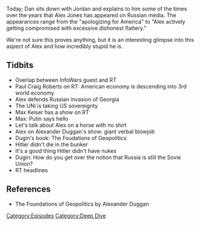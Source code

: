 {{DEFAULTSORT:
    #_EPISODE_0102:Alex On Russian Media
}}{{Episode
    | title           = Alex On Russian Media
    | caption         = Listen to this episode on [https://knowledgefight.libsyn.com/knowledge-fight-alex-on-russian-media Libsyn] [https://open.spotify.com/episode/2SzAnrNZ3qCq7v6I0oDz1a Spotify]
    | episodeNumber   = 102
    | length          = 01:48:39
    | airDate         = November 14, 2017
    | episodeType     = [[:Category:Deep Dive|Deep Dive]]
    | appearance      = [[Paul Craig Roberts]], [[Max Keiser]], [[Aleksandr Dugin]]
    | previousEpisode = [[101: January 11, 2016]]
    | nextEpisode     = [[103: January 17, 2016]]
}}

{{Stub}}

Today, Dan sits down with Jordan and explains to him some of the times over the years that Alex Jones has appeared on Russian media. The appearances range from the "apologizing for America" to "Alex actively getting compromised with excessive dishonest flattery."

We're not sure this proves anything, but it is an interesting glimpse into this aspect of Alex and how incredibly stupid he is.

==Tidbits==

*Overlap between InfoWars guest and RT
*Paul Craig Roberts on RT: American economy is descending into 3rd world economy
*Alex defends Russian invasion of Georgia
*The UNi is taking US sovereignty
*Max Keiser has a show on RT
*Max: Putin says hello
*Let's talk about Alex on a horse with no shirt
*Alex on Alexander Duggan's show: giant verbal blowjob
*Dugin's book: The Foudations of Geopolitics
*Hitler didn't die in the bunker
*It's a good thing Hitler didn't have nukes
*Dugin: How do you get over the notion that Russia is still the Sovie Union?
*RT headlines

==References==

*The Foundations of Geopolitics by Alexander Duggan

[[Category:Episodes]]
[[Category:Deep Dive]]
